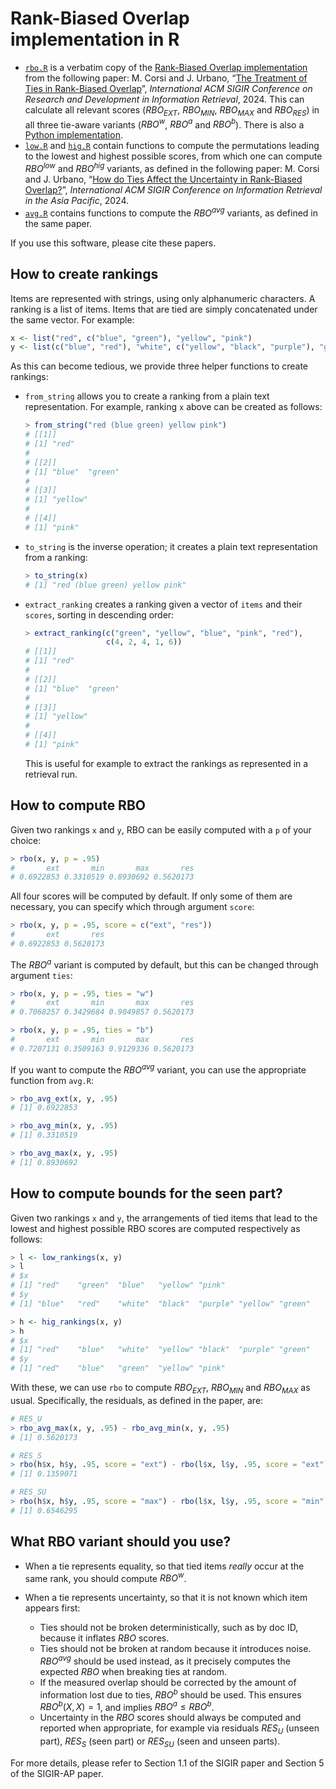 # Rank-Biased Overlap implementation in R

- [`rbo.R`](./rbo.R) is a verbatim copy of the [Rank-Biased Overlap implementation](https://github.com/julian-urbano/sigir2024-rbo/blob/main/rbo/R/) from the following paper:  M. Corsi and J. Urbano, "[The Treatment of Ties in Rank-Biased Overlap](http://julian-urbano.info/files/publications/068-treatment-ties-rank-biased-overlap.pdf)", *International ACM SIGIR Conference on Research and Development in Information Retrieval*, 2024. This can calculate all relevant scores ($RBO_{EXT}$, $RBO_{MIN}$, $RBO_{MAX}$ and $RBO_{RES}$) in all three tie-aware variants ($RBO^w$, $RBO^a$ and $RBO^b$). There is also a [Python implementation](https://github.com/julian-urbano/sigir2024-rbo/tree/main/rbo/Python). 
- [`low.R`](./low.R) and [`hig.R`](./hig.R) contain functions to compute the permutations leading to the lowest and highest possible scores, from which one can compute $RBO^{low}$ and $RBO^{hig}$ variants, as defined in the following paper: M. Corsi and J. Urbano, "[How do Ties Affect the Uncertainty in Rank-Biased Overlap?](https://julian-urbano.info/files/publications/069-how-ties-affect-uncertainty-rank-biased-overlap.pdf)", *International ACM SIGIR Conference on Information Retrieval in the Asia Pacific*, 2024.
- [`avg.R`](./avg.R) contains functions to compute the $RBO^{avg}$ variants, as defined in the same paper.

If you use this software, please cite these papers.

## How to create rankings

Items are represented with strings, using only alphanumeric characters. A ranking is a list of items. Items that are tied are simply concatenated under the same vector. For example:

```r
x <- list("red", c("blue", "green"), "yellow", "pink")
y <- list(c("blue", "red"), "white", c("yellow", "black", "purple"), "green")
```

As this can become tedious, we provide three helper functions to create rankings:

- `from_string` allows you to create a ranking from a plain text representation. For example, ranking `x` above can be created as follows:

  ```r
  > from_string("red (blue green) yellow pink")
  # [[1]]
  # [1] "red"
  # 
  # [[2]]
  # [1] "blue"  "green"
  # 
  # [[3]]
  # [1] "yellow"
  # 
  # [[4]]
  # [1] "pink"
  ```
  
- `to_string` is the inverse operation; it creates a plain text representation from a ranking:

  ```r
  > to_string(x)
  # [1] "red (blue green) yellow pink"
  ```
  
- `extract_ranking` creates a ranking given a vector of `items` and their `scores`, sorting in descending order:

  ```r
  > extract_ranking(c("green", "yellow", "blue", "pink", "red"),
                    c(4, 2, 4, 1, 6))
  # [[1]]
  # [1] "red"
  # 
  # [[2]]
  # [1] "blue"  "green"
  # 
  # [[3]]
  # [1] "yellow"
  # 
  # [[4]]
  # [1] "pink"
  ```
  
  This is useful for example to extract the rankings as represented in a retrieval run.

## How to compute RBO

Given two rankings `x` and `y`, RBO can be easily computed with a `p` of your choice:

```r
> rbo(x, y, p = .95)
#       ext       min       max       res
# 0.6922853 0.3310519 0.8930692 0.5620173
```

All four scores will be computed by default. If only some of them are necessary, you can specify which through argument `score`:

```r
> rbo(x, y, p = .95, score = c("ext", "res"))
#       ext       res
# 0.6922853 0.5620173
```

The $RBO^a$ variant is computed by default, but this can be changed through argument `ties`:

```r
> rbo(x, y, p = .95, ties = "w")
#       ext       min       max       res
# 0.7068257 0.3429684 0.9049857 0.5620173

> rbo(x, y, p = .95, ties = "b")
#       ext       min       max       res
# 0.7207131 0.3509163 0.9129336 0.5620173
```

If you want to compute the $RBO^{avg}$ variant, you can use the appropriate function from `avg.R`:

```r
> rbo_avg_ext(x, y, .95)
# [1] 0.6922853

> rbo_avg_min(x, y, .95)
# [1] 0.3310519

> rbo_avg_max(x, y, .95)
# [1] 0.8930692
```

## How to compute bounds for the seen part? 

Given two rankings `x` and `y`, the arrangements of tied items that lead to the lowest and highest possible RBO scores are computed respectively as follows:

```r
> l <- low_rankings(x, y)
> l
# $x
# [1] "red"    "green"  "blue"   "yellow" "pink"  
# $y
# [1] "blue"   "red"    "white"  "black"  "purple" "yellow" "green" 

> h <- hig_rankings(x, y)
> h
# $x
# [1] "red"    "blue"   "white"  "yellow" "black"  "purple" "green" 
# $y
# [1] "red"    "blue"   "green"  "yellow" "pink"  
```

With these, we can use `rbo` to compute $RBO_{EXT}$, $RBO_{MIN}$ and $RBO_{MAX}$ as usual. Specifically, the residuals, as defined in the paper, are:

```r
# RES_U
> rbo_avg_max(x, y, .95) - rbo_avg_min(x, y, .95)
# [1] 0.5620173

# RES_S
> rbo(h$x, h$y, .95, score = "ext") - rbo(l$x, l$y, .95, score = "ext")
# [1] 0.1359071

# RES_SU
> rbo(h$x, h$y, .95, score = "max") - rbo(l$x, l$y, .95, score = "min")
# [1] 0.6546295
```

## What RBO variant should you use? 

- When a tie represents equality, so that tied items *really* occur at the same rank, you should compute $RBO^w$.
- When a tie represents uncertainty, so that it is not known which item appears first:

  - Ties should not be broken deterministically, such as by doc ID, because it inflates $RBO$ scores.
  - Ties should not be broken at random because it introduces noise. $RBO^{avg}$ should be used instead, as it precisely computes the expected $RBO$ when breaking ties at random.
  - If the measured overlap should be corrected by the amount of information lost due to ties, $RBO^b$ should be used. This ensures $RBO^b(X,X)=1$, and implies $RBO^a\leq RBO^b$.
  - Uncertainty in the $RBO$ scores should always be computed and reported when appropriate, for example via residuals $RES_U$ (unseen part), $RES_S$ (seen part) or $RES_{SU}$ (seen and unseen parts).

For more details, please refer to Section 1.1 of the SIGIR paper and Section 5 of the SIGIR-AP paper.




